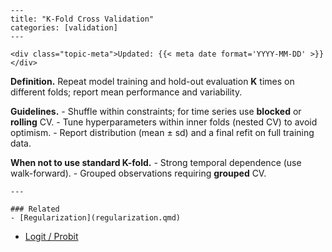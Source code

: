     ---
    title: "K-Fold Cross Validation"
    categories: [validation]
    ---

    <div class="topic-meta">Updated: {{< meta date format='YYYY-MM-DD' >}}</div>


**Definition.** Repeat model training and hold-out evaluation **K** times on different folds; report mean performance and variability.

**Guidelines.**
- Shuffle within constraints; for time series use **blocked** or **rolling** CV.
- Tune hyperparameters within inner folds (nested CV) to avoid optimism.
- Report distribution (mean ± sd) and a final refit on full training data.

**When not to use standard K-fold.**
- Strong temporal dependence (use walk-forward).
- Grouped observations requiring **grouped** CV.


    ---

    ### Related
    - [Regularization](regularization.qmd)
- [Logit / Probit](logit_probit.qmd)
